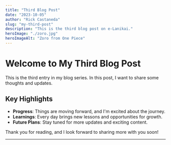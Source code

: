 ```yaml
---
title: "Third Blog Post"
date: "2023-10-05"
author: "Rick Castaneda"
slug: "my-third-post"
description: "This is the third blog post on e-Lanikai."
heroImage: "./zoro.jpg"
heroImageAlt: "Zoro from One Piece"
---
```


# Welcome to My Third Blog Post

This is the third entry in my blog series. In this post, I want to share some thoughts and updates.

## Key Highlights

- **Progress**: Things are moving forward, and I'm excited about the journey.
- **Learnings**: Every day brings new lessons and opportunities for growth.
- **Future Plans**: Stay tuned for more updates and exciting content.

Thank you for reading, and I look forward to sharing more with you soon!

---
